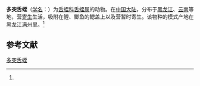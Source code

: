 {{Speciesbox
| name = 多突舌蛭
| status = 
| status_system = 
| image = 
| genus = Glossiphonia
| species = multipapillata
| authority = (Moore, 1930)<ref name='id10252'>{{cite web| url =http://www.bioinfo.cn/db05/BjdwSpecies.php?action=view&id=10252| title =多突舌蛭| work =《中国动物物种编目数据库》| publisher =中国科学院微生物研究所| author =中国科学院动物研究所| accessdate =2009-04-16| deadurl =yes| archiveurl =https://web.archive.org/web/20160305105109/http://www.bioinfo.cn/db05/BjdwSpecies.php?action=view&id=10252| archivedate =2016-03-05}}</ref>
}}

'''多突舌蛭'''（[[学名|学名]]：{{lang|la|''Glossiphonia multipapillata''}}）为[[舌蛭科|舌蛭科]][[舌蛭属|舌蛭属]]的动物。在[[中国大陆|中国大陆]]，分布于[[黑龙江|黑龙江]]、[[云南|云南]]等地，营[[寄生|寄生]]生活，吸附在鲤、鲫鱼的鳃盖上以及营暂时寄生。该物种的模式产地在黑龙江满州里。<ref name='id10252'/>

== 参考文献 ==
{{reflist}}

{{Wikispecies|Glossiphonia multipapillata}}

[[Category:舌蛭属|多突舌蛭]]


{{环节动物小作品}}